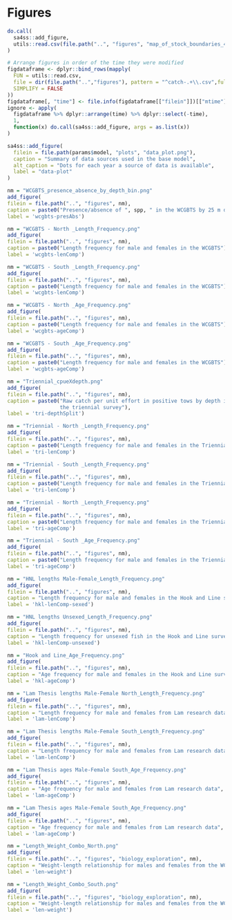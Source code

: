 \clearpage
<!--
to do onboarding sa4ss - move this to sa4ss.sty so everyone's figures hold their order
https://stackoverflow.com/questions/29696172/how-to-hold-figure-position-with-figure-caption-in-pdf-output-of-knitr
-->
\floatplacement{figure}{H}
# Figures

```r
do.call(
  sa4ss::add_figure,
  utils::read.csv(file.path("..", "figures", "map_of_stock_boundaries_40-10.csv"))
)
```

```r
# Arrange figures in order of the time they were modified
figdataframe <- dplyr::bind_rows(mapply(
  FUN = utils::read.csv,
  file = dir(file.path("..","figures"), pattern = "^catch-.+\\.csv",full.names=TRUE),
  SIMPLIFY = FALSE
))
figdataframe[, "time"] <- file.info(figdataframe[["filein"]])[["mtime"]]
ignore <- apply(
  figdataframe %>% dplyr::arrange(time) %>% dplyr::select(-time),
  1,
  function(x) do.call(sa4ss::add_figure, args = as.list(x))
)
```

```r
sa4ss::add_figure(
  filein = file.path(params$model, "plots", "data_plot.png"),
  caption = "Summary of data sources used in the base model",
  alt_caption = "Dots for each year a source of data is available",
  label = "data-plot"
)
```


<!-- ====================================================================== -->
<!-- ******************     20Data figures     **************************** --> 
<!-- ====================================================================== -->

<!-- WCGBTS -->

```r
nm = "WCGBTS_presence_absence_by_depth_bin.png"
add_figure(
filein = file.path("..", "figures", nm),
caption = paste0("Presence/absence of ", spp, " in the WCGBTS by 25 m depth increments"),
label = 'wcgbts-presAbs')
```

```r
nm = "WCGBTS - North _Length_Frequency.png"
add_figure(
filein = file.path("..", "figures", nm),
caption = paste0("Length frequency for male and females in the WCGBTS"),
label = 'wcgbts-lenComp')
```

```r
nm = "WCGBTS - South _Length_Frequency.png"
add_figure(
filein = file.path("..", "figures", nm),
caption = paste0("Length frequency for male and females in the WCGBTS"),
label = 'wcgbts-lenComp')
```

```r
nm = "WCGBTS - North _Age_Frequency.png"
add_figure(
filein = file.path("..", "figures", nm),
caption = paste0("Length frequency for male and females in the WCGBTS"),
label = 'wcgbts-ageComp')
```

```r
nm = "WCGBTS - South _Age_Frequency.png"
add_figure(
filein = file.path("..", "figures", nm),
caption = paste0("Length frequency for male and females in the WCGBTS"),
label = 'wcgbts-ageComp')
```


<!-- Triennial -->

```r
nm = "Triennial_cpueXdepth.png"
add_figure(
filein = file.path("..", "figures", nm),
caption = paste0("Raw catch per unit effort in positive tows by depth in
                 the triennial survey"),
label = 'tri-depthSplit')
```

```r
nm = "Triennial - North _Length_Frequency.png"
add_figure(
filein = file.path("..", "figures", nm),
caption = paste0("Length frequency for male and females in the Triennial survey"),
label = 'tri-lenComp')
```

```r
nm = "Triennial - South _Length_Frequency.png"
add_figure(
filein = file.path("..", "figures", nm),
caption = paste0("Length frequency for male and females in the Triennial survey"),
label = 'tri-lenComp')
```

```r
nm = "Triennial - North _Length_Frequency.png"
add_figure(
filein = file.path("..", "figures", nm),
caption = paste0("Length frequency for male and females in the Triennial survey"),
label = 'tri-ageComp')
```

```r
nm = "Triennial - South _Age_Frequency.png"
add_figure(
filein = file.path("..", "figures", nm),
caption = paste0("Length frequency for male and females in the Triennial survey"),
label = 'tri-ageComp')
```


<!-- Hook and Line -->

```r
nm = "HNL lengths Male-Female_Length_Frequency.png"
add_figure(
filein = file.path("..", "figures", nm),
caption = "Length frequency for male and females in the Hook and Line survey",
label = 'hkl-lenComp-sexed')
```

```r
nm = "HNL lengths Unsexed_Length_Frequency.png"
add_figure(
filein = file.path("..", "figures", nm),
caption = "Length frequency for unsexed fish in the Hook and Line survey",
label = 'hkl-lenComp-unsexed')
```

```r
nm = "Hook and Line_Age_Frequency.png"
add_figure(
filein = file.path("..", "figures", nm),
caption = "Age frequency for male and females in the Hook and Line survey",
label = 'hkl-ageComp')
```


<!-- Lam research -->

```r
nm = "Lam Thesis lengths Male-Female North_Length_Frequency.png"
add_figure(
filein = file.path("..", "figures", nm),
caption = "Length frequency for male and females from Lam research data",
label = 'lam-lenComp')
```

```r
nm = "Lam Thesis lengths Male-Female South_Length_Frequency.png"
add_figure(
filein = file.path("..", "figures", nm),
caption = "Length frequency for male and females from Lam research data",
label = 'lam-lenComp')
```

```r
nm = "Lam Thesis ages Male-Female South_Age_Frequency.png"
add_figure(
filein = file.path("..", "figures", nm),
caption = "Age frequency for male and females from Lam research data",
label = 'lam-ageComp')
```

```r
nm = "Lam Thesis ages Male-Female South_Age_Frequency.png"
add_figure(
filein = file.path("..", "figures", nm),
caption = "Age frequency for male and females from Lam research data",
label = 'lam-ageComp')
```


<!-- ====================================================================== -->
<!-- ******************     Biology Figures     **************************** --> 
<!-- ====================================================================== -->

```r
nm = "Length_Weight_Combo_North.png"
add_figure(
filein = file.path("..", "figures", "biology_exploration", nm),
caption = "Weight-length relationship for males and females from the WCGBTS",
label = 'len-weight')
```

```r
nm = "Length_Weight_Combo_South.png"
add_figure(
filein = file.path("..", "figures", "biology_exploration", nm),
caption = "Weight-length relationship for males and females from the WCGBTS",
label = 'len-weight')
```

